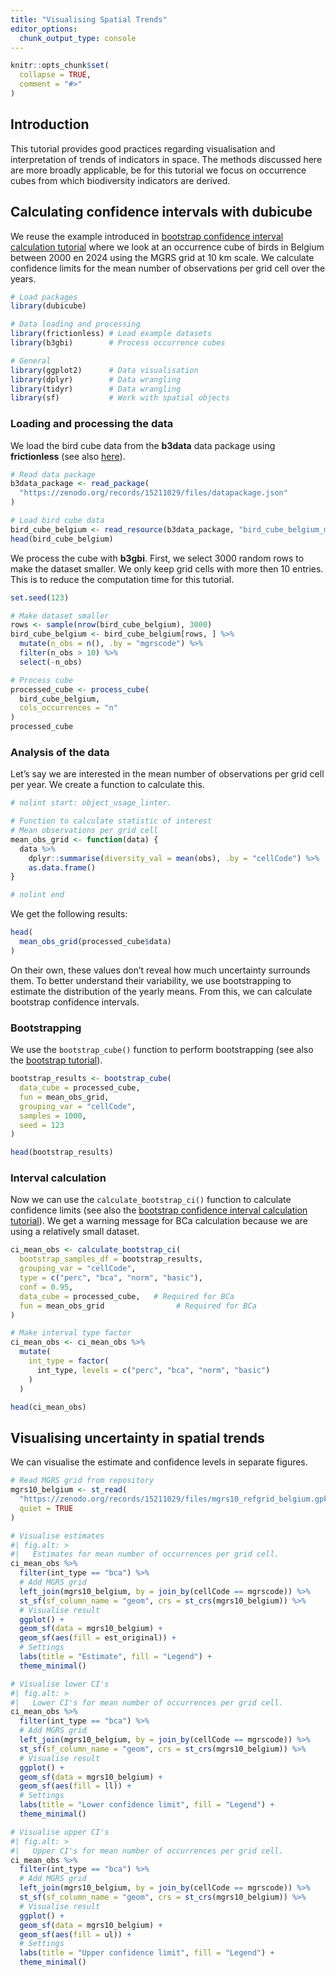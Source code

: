 ```yaml
---
title: "Visualising Spatial Trends"
editor_options: 
  chunk_output_type: console
---
```


```r
knitr::opts_chunk$set(
  collapse = TRUE,
  comment = "#>"
)
```

## Introduction

This tutorial provides good practices regarding visualisation and interpretation of trends of indicators in space.
The methods discussed here are more broadly applicable, be for this tutorial we focus on occurrence cubes from which biodiversity indicators are derived.

## Calculating confidence intervals with dubicube

We reuse the example introduced in [bootstrap confidence interval calculation tutorial](https://b-cubed-eu.github.io/dubicube/articles/bootstrap-method-cubes.html) where we look at an occurrence cube of birds in Belgium between 2000 en 2024 using the MGRS grid at 10 km scale. We calculate confidence limits for the mean number of observations per grid cell over the years.

```r
# Load packages
library(dubicube)

# Data loading and processing
library(frictionless) # Load example datasets
library(b3gbi)        # Process occurrence cubes

# General
library(ggplot2)      # Data visualisation
library(dplyr)        # Data wrangling
library(tidyr)        # Data wrangling
library(sf)           # Work with spatial objects
```

### Loading and processing the data

We load the bird cube data from the **b3data** data package using **frictionless** (see also [here](https://github.com/b-cubed-eu/b3data-scripts)).

```r
# Read data package
b3data_package <- read_package(
  "https://zenodo.org/records/15211029/files/datapackage.json"
)

# Load bird cube data
bird_cube_belgium <- read_resource(b3data_package, "bird_cube_belgium_mgrs10")
head(bird_cube_belgium)
```

We process the cube with **b3gbi**.
First, we select 3000 random rows to make the dataset smaller.
We only keep grid cells with more then 10 entries.
This is to reduce the computation time for this tutorial.

```r
set.seed(123)

# Make dataset smaller
rows <- sample(nrow(bird_cube_belgium), 3000)
bird_cube_belgium <- bird_cube_belgium[rows, ] %>%
  mutate(n_obs = n(), .by = "mgrscode") %>%
  filter(n_obs > 10) %>%
  select(-n_obs)

# Process cube
processed_cube <- process_cube(
  bird_cube_belgium,
  cols_occurrences = "n"
)
processed_cube
```

### Analysis of the data

Let's say we are interested in the mean number of observations per grid cell per year.
We create a function to calculate this.

```r
# nolint start: object_usage_linter.
```

```r
# Function to calculate statistic of interest
# Mean observations per grid cell
mean_obs_grid <- function(data) {
  data %>%
    dplyr::summarise(diversity_val = mean(obs), .by = "cellCode") %>%
    as.data.frame()
}
```

```r
# nolint end
```

We get the following results:

```r
head(
  mean_obs_grid(processed_cube$data)
)
```

On their own, these values don’t reveal how much uncertainty surrounds them. To better understand their variability, we use bootstrapping to estimate the distribution of the yearly means. From this, we can calculate bootstrap confidence intervals.

### Bootstrapping

We use the `bootstrap_cube()` function to perform bootstrapping (see also the [bootstrap tutorial](https://b-cubed-eu.github.io/dubicube/articles/bootstrap-method-cubes.html)).

```r
bootstrap_results <- bootstrap_cube(
  data_cube = processed_cube,
  fun = mean_obs_grid,
  grouping_var = "cellCode",
  samples = 1000,
  seed = 123
)
```

```r
head(bootstrap_results)
```

### Interval calculation

Now we can use the `calculate_bootstrap_ci()` function to calculate confidence limits (see also the [bootstrap confidence interval calculation tutorial](https://b-cubed-eu.github.io/dubicube/articles/bootstrap-method-cubes.html)).
We get a warning message for BCa calculation because we are using a relatively small dataset.

```r
ci_mean_obs <- calculate_bootstrap_ci(
  bootstrap_samples_df = bootstrap_results,
  grouping_var = "cellCode",
  type = c("perc", "bca", "norm", "basic"),
  conf = 0.95,
  data_cube = processed_cube,   # Required for BCa
  fun = mean_obs_grid                # Required for BCa
)

# Make interval type factor
ci_mean_obs <- ci_mean_obs %>%
  mutate(
    int_type = factor(
      int_type, levels = c("perc", "bca", "norm", "basic")
    )
  )
```
  
```r
head(ci_mean_obs)
```

## Visualising uncertainty in spatial trends

We can visualise the estimate and confidence levels in separate figures.

```r
# Read MGRS grid from repository
mgrs10_belgium <- st_read(
  "https://zenodo.org/records/15211029/files/mgrs10_refgrid_belgium.gpkg",
  quiet = TRUE
)
```

```r
# Visualise estimates
#| fig.alt: >
#|   Estimates for mean number of occurrences per grid cell.
ci_mean_obs %>%
  filter(int_type == "bca") %>%
  # Add MGRS grid
  left_join(mgrs10_belgium, by = join_by(cellCode == mgrscode)) %>%
  st_sf(sf_column_name = "geom", crs = st_crs(mgrs10_belgium)) %>%
  # Visualise result
  ggplot() +
  geom_sf(data = mgrs10_belgium) +
  geom_sf(aes(fill = est_original)) +
  # Settings
  labs(title = "Estimate", fill = "Legend") +
  theme_minimal()
```

```r
# Visualise lower CI's
#| fig.alt: >
#|   Lower CI's for mean number of occurrences per grid cell.
ci_mean_obs %>%
  filter(int_type == "bca") %>%
  # Add MGRS grid
  left_join(mgrs10_belgium, by = join_by(cellCode == mgrscode)) %>%
  st_sf(sf_column_name = "geom", crs = st_crs(mgrs10_belgium)) %>%
  # Visualise result
  ggplot() +
  geom_sf(data = mgrs10_belgium) +
  geom_sf(aes(fill = ll)) +
  # Settings
  labs(title = "Lower confidence limit", fill = "Legend") +
  theme_minimal()
```

```r
# Visualise upper CI's
#| fig.alt: >
#|   Upper CI's for mean number of occurrences per grid cell.
ci_mean_obs %>%
  filter(int_type == "bca") %>%
  # Add MGRS grid
  left_join(mgrs10_belgium, by = join_by(cellCode == mgrscode)) %>%
  st_sf(sf_column_name = "geom", crs = st_crs(mgrs10_belgium)) %>%
  # Visualise result
  ggplot() +
  geom_sf(data = mgrs10_belgium) +
  geom_sf(aes(fill = ul)) +
  # Settings
  labs(title = "Upper confidence limit", fill = "Legend") +
  theme_minimal()
```
